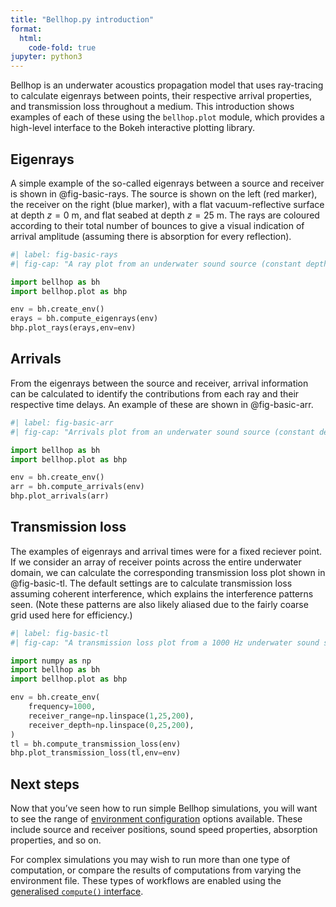 ```yaml
---
title: "Bellhop.py introduction"
format:
  html:
    code-fold: true
jupyter: python3
---
```


Bellhop is an underwater acoustics propagation model that uses ray-tracing to calculate eigenrays between points, their respective arrival properties, and transmission loss throughout a medium.
This introduction shows examples of each of these using the `bellhop.plot` module, which provides a high-level interface to the Bokeh interactive plotting library.

## Eigenrays

A simple example of the so-called eigenrays between a source and receiver is shown in @fig-basic-rays.
The source is shown on the left (red marker), the receiver on the right (blue marker), with a flat vacuum-reflective surface at depth $z=0~\mathrm{m}$, and flat seabed at depth $z=25~\mathrm{m}$.
The rays are coloured according to their total number of bounces to give a visual indication of arrival amplitude (assuming there is absorption for every reflection).


```python
#| label: fig-basic-rays
#| fig-cap: "A ray plot from an underwater sound source (constant depth and speed of sound)."

import bellhop as bh
import bellhop.plot as bhp

env = bh.create_env()
erays = bh.compute_eigenrays(env)
bhp.plot_rays(erays,env=env)
```

## Arrivals

From the eigenrays between the source and receiver, arrival information can be calculated to identify the contributions from each ray and their respective time delays.
An example of these are shown in @fig-basic-arr.

```python
#| label: fig-basic-arr
#| fig-cap: "Arrivals plot from an underwater sound source (constant depth and speed of sound)."

import bellhop as bh
import bellhop.plot as bhp

env = bh.create_env()
arr = bh.compute_arrivals(env)
bhp.plot_arrivals(arr)
```


## Transmission loss

The examples of eigenrays and arrival times were for a fixed reciever point.
If we consider an array of receiver points across the entire underwater domain, we can calculate the corresponding transmission loss plot shown in @fig-basic-tl.
The default settings are to calculate transmission loss assuming coherent interference, which explains the interference patterns seen.
(Note these patterns are also likely aliased due to the fairly coarse grid used here for efficiency.)

```python
#| label: fig-basic-tl
#| fig-cap: "A transmission loss plot from a 1000 Hz underwater sound source (constant depth and speed of sound)."

import numpy as np
import bellhop as bh
import bellhop.plot as bhp

env = bh.create_env(
    frequency=1000,
    receiver_range=np.linspace(1,25,200),
    receiver_depth=np.linspace(0,25,200),
)
tl = bh.compute_transmission_loss(env)
bhp.plot_transmission_loss(tl,env=env)
```


## Next steps

Now that you've seen how to run simple Bellhop simulations, you will want to see the range
of [environment configuration](environ.qmd) options available.
These include source and receiver positions, sound speed properties, absorption properties,
and so on.

For complex simulations you may wish to run more than one type of computation, or compare the results of computations from varying the environment file.
These types of workflows are enabled using the [generalised `compute()` interface](compute.qmd).
